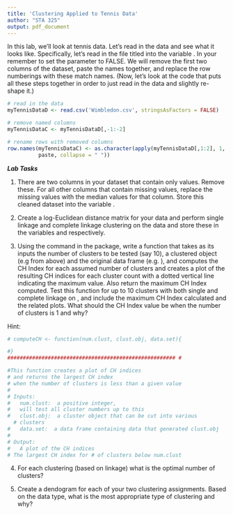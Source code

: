 ```yaml
---
title: 'Clustering Applied to Tennis Data'
author: "STA 325"
output: pdf_document
---
```


In this lab, we'll look at tennis data. Let's read in the data and see what it looks like. Specifically, let's read in the file titled \textsf{Wimbledon.csv} into the variable \textsf{myTennisDataD}. In your \textsf{read.csv()} remember to set the \textsf{stringsAsFactors()} parameter to FALSE. We will remove the first two columns of the dataset, paste the names together, and replace the row numberings with these match names. (Now, let's look at the code that puts all these steps together in order to just read in the data and slightly re-shape it.)

```r
# read in the data 
myTennisDataD <- read.csv('Wimbledon.csv', stringsAsFactors = FALSE)

# remove named columns 
myTennisDataC <- myTennisDataD[,-1:-2]

# rename rows with removed columns 
row.names(myTennisDataC) <- as.character(apply(myTennisDataD[,1:2], 1, 
          paste, collapse = " "))
```

***Lab Tasks***


1. There are two columns in your dataset that contain only \textsf{NA} values. Remove these. For all other columns that contain missing values, replace the missing values with the median values for that column. Store this cleaned dataset into the variable \textsf{iFinalTennisData}. 

2. Create a log-Euclidean distance matrix for your data and perform single linkage and complete linkage clustering on the data and store these in the variables \textsf{singeLinkage} and \textsf{completeLinkage} respectively. 

3. Using the command \textsf{intCriteria()} in the \textsf{clusterCrit} package, write a function that takes as its inputs the number of clusters to be tested (say 10), a clustered object (e.g \textsf{SingleLinkage} from above) and the original data frame (e.g. \textsf{iFinalTennisData}), and computes the CH Index for each assumed number of clusters and creates a plot of the resulting CH indices for each cluster count with a dotted vertical line indicating the maximum value. Also return the maximum CH Index computed. Test this function for up to 10 clusters with both single and complete linkage on \textsf{iFinalTennisData}, and include the maximum CH Index calculated and the related plots. What should the CH Index value be when the number of clusters is 1 and why?

\newpage
Hint:

```r
# computeCH <- function(num.clust, clust.obj, data.set){

#}
###################################################### # 

#This function creates a plot of CH indices
# and returns the largest CH index
# when the number of clusters is less than a given value
#
# Inputs:
#   num.clust:  a positive integer,
#   will test all cluster numbers up to this
#   clust.obj:  a cluster object that can be cut into various
  # clusters
#   data.set:  a data frame containing data that generated clust.obj
#
# Output:
#   A plot of the CH indices
# The largest CH index for # of clusters below num.clust
```

4. For each clustering (based on linkage) what is the optimal number of clusters?

5. Create a dendogram for each of your two clustering assignments. Based on the data type, what is the most appropriate type of clustering and why? 


